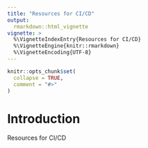 ```yaml
---
title: "Resources for CI/CD"
output: 
  rmarkdown::html_vignette
vignette: >
  %\VignetteIndexEntry{Resources for CI/CD}
  %\VignetteEngine{knitr::rmarkdown}
  %\VignetteEncoding{UTF-8}
---
```


```r
knitr::opts_chunk$set(
  collapse = TRUE,
  comment = "#>"
)
```

# Introduction

Resources for CI/CD
